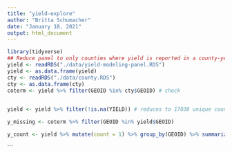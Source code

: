 ---
title: "yield-explore"
author: "Britta Schumacher"
date: "January 18, 2021"
output: html_document
---

```{r}
library(tidyverse)
## Reduce panel to only counties where yield is reported in a county-year
yield <- readRDS("./data/yield-modeling-panel.RDS")
yield <- as.data.frame(yield)
cty <- readRDS("./data/county.RDS")
cty <- as.data.frame(cty)
coterm <- yield %>% filter(GEOID %in% cty$GEOID) # check

  
yield <- yield %>% filter(!is.na(YIELD)) # reduces to 17038 unique county-year observations

y_missing <- coterm %>% filter(GEOID %in% yield$GEOID)

y_count <- yield %>% mutate(count = 1) %>% group_by(GEOID) %>% summarize(count = sum(count))
```
```

